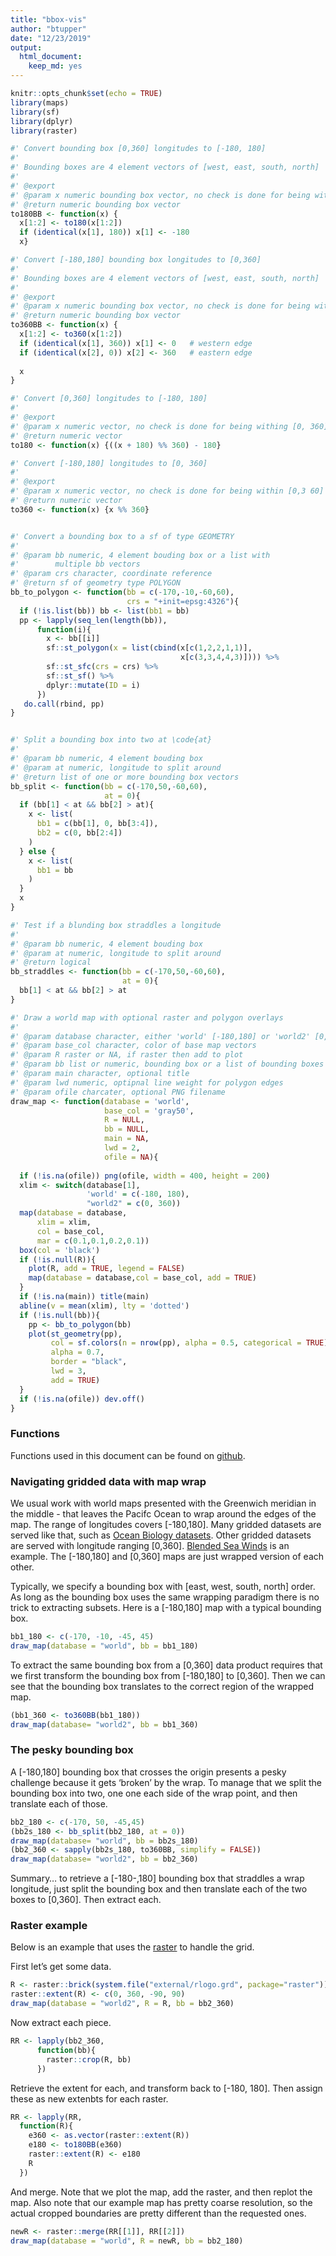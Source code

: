 ```yaml
---
title: "bbox-vis"
author: "btupper"
date: "12/23/2019"
output: 
  html_document:
    keep_md: yes
---
```


```r
knitr::opts_chunk$set(echo = TRUE)
library(maps)
library(sf)
library(dplyr)
library(raster)

#' Convert bounding box [0,360] longitudes to [-180, 180]
#'
#' Bounding boxes are 4 element vectors of [west, east, south, north]
#'
#' @export
#' @param x numeric bounding box vector, no check is done for being withing 0,360 range
#' @return numeric bounding box vector
to180BB <- function(x) {
  x[1:2] <- to180(x[1:2])
  if (identical(x[1], 180)) x[1] <- -180
  x}

#' Convert [-180,180] bounding box longitudes to [0,360]
#'
#' Bounding boxes are 4 element vectors of [west, east, south, north]
#'
#' @export
#' @param x numeric bounding box vector, no check is done for being withing 0,360 range
#' @return numeric bounding box vector
to360BB <- function(x) {
  x[1:2] <- to360(x[1:2])
  if (identical(x[1], 360)) x[1] <- 0   # western edge
  if (identical(x[2], 0)) x[2] <- 360   # eastern edge
  
  x
}

#' Convert [0,360] longitudes to [-180, 180]
#'
#' @export
#' @param x numeric vector, no check is done for being withing [0, 360] range
#' @return numeric vector
to180 <- function(x) {((x + 180) %% 360) - 180}

#' Convert [-180,180] longitudes to [0, 360]
#'
#' @export
#' @param x numeric vector, no check is done for being within [0,3 60] range
#' @return numeric vector
to360 <- function(x) {x %% 360}


#' Convert a bounding box to a sf of type GEOMETRY
#' 
#' @param bb numeric, 4 element bouding box or a list with
#'        multiple bb vectors
#' @param crs character, coordinate reference
#' @return sf of geometry type POLYGON
bb_to_polygon <- function(bb = c(-170,-10,-60,60),
                          crs = "+init=epsg:4326"){
  if (!is.list(bb)) bb <- list(bb1 = bb)
  pp <- lapply(seq_len(length(bb)),
      function(i){
        x <- bb[[i]]
        sf::st_polygon(x = list(cbind(x[c(1,2,2,1,1)], 
                                      x[c(3,3,4,4,3)]))) %>%
        sf::st_sfc(crs = crs) %>%
        sf::st_sf() %>%
        dplyr::mutate(ID = i)
      })
   do.call(rbind, pp)
}  


#' Split a bounding box into two at \code{at}
#' 
#' @param bb numeric, 4 element bouding box
#' @param at numeric, longitude to split around
#' @return list of one or more bounding box vectors
bb_split <- function(bb = c(-170,50,-60,60),
                     at = 0){
  if (bb[1] < at && bb[2] > at){
    x <- list(
      bb1 = c(bb[1], 0, bb[3:4]),
      bb2 = c(0, bb[2:4])
    )
  } else {
    x <- list(
      bb1 = bb
    )
  }
  x
}

#' Test if a blunding box straddles a longitude
#' 
#' @param bb numeric, 4 element bouding box
#' @param at numeric, longitude to split around
#' @return logical
bb_straddles <- function(bb = c(-170,50,-60,60),
                         at = 0){
  bb[1] < at && bb[2] > at
}

#' Draw a world map with optional raster and polygon overlays
#'
#' @param database character, either 'world' [-180,180] or 'world2' [0,360]
#' @param base_col character, color of base map vectors
#' @param R raster or NA, if raster then add to plot
#' @param bb list or numeric, bounding box or a list of bounding boxes
#' @param main character, optional title
#' @param lwd numeric, optipnal line weight for polygon edges
#' @param ofile charcater, optional PNG filename
draw_map <- function(database = 'world', 
                     base_col = 'gray50',
                     R = NULL, 
                     bb = NULL, 
                     main = NA,
                     lwd = 2,
                     ofile = NA){
 
  if (!is.na(ofile)) png(ofile, width = 400, height = 200)
  xlim <- switch(database[1],
                 'world' = c(-180, 180),
                 "world2" = c(0, 360))
  map(database = database,
      xlim = xlim,
      col = base_col,
      mar = c(0.1,0.1,0.2,0.1))
  box(col = 'black')
  if (!is.null(R)){
    plot(R, add = TRUE, legend = FALSE)
    map(database = database,col = base_col, add = TRUE)
  }
  if (!is.na(main)) title(main)
  abline(v = mean(xlim), lty = 'dotted')
  if (!is.null(bb)){
    pp <- bb_to_polygon(bb)
    plot(st_geometry(pp), 
         col = sf.colors(n = nrow(pp), alpha = 0.5, categorical = TRUE), 
         alpha = 0.7,
         border = "black", 
         lwd = 3,
         add = TRUE)
  }
  if (!is.na(ofile)) dev.off()
}
```

### Functions

Functions used in this document can be found on [github](https://github.com/BigelowLab/oharvester/blob/master/tutorials/bbox-vis/bbox-vis.R).

### Navigating gridded data with map wrap 

We usual work with world maps presented with the Greenwich meridian in the middle - that leaves the Pacifc Ocean to wrap around the edges of the map. The range of longitudes covers [-180,180]. Many gridded datasets are served like that, such as [Ocean Biology datasets](https://oceancolor.gsfc.nasa.gov/). Other gridded datasets are served with longitude ranging [0,360].  [Blended Sea Winds](https://www.ncdc.noaa.gov/data-access/marineocean-data/blended-global/blended-sea-winds) is an example. The [-180,180] and [0,360] maps are just wrapped version of each other.

Typically, we specify a bounding box with [east, west, south, north] order.  As long as the bounding box uses the same wrapping paradigm there is no trick to extracting subsets.  Here is a [-180,180] map with a typical bounding box. 

```r
bb1_180 <- c(-170, -10, -45, 45)
draw_map(database = "world", bb = bb1_180)
```

To extract the same bounding box from a [0,360] data product requires that we first transform the bounding box from [-180,180] to [0,360]. Then we can see that the bounding box translates to the correct region of the wrapped map.

```r
(bb1_360 <- to360BB(bb1_180))
draw_map(database= "world2", bb = bb1_360)
```

### The pesky bounding box

A [-180,180] bounding box that crosses the origin presents a pesky challenge because it gets 'broken' by the wrap.  To manage that we split the bounding box into two, one one each side of the wrap point, and then translate each of those.

```r
bb2_180 <- c(-170, 50, -45,45)
(bb2s_180 <- bb_split(bb2_180, at = 0))
draw_map(database= "world", bb = bb2s_180)
(bb2_360 <- sapply(bb2s_180, to360BB, simplify = FALSE))
draw_map(database= "world2", bb = bb2_360)
```

Summary... to retrieve a [-180-,180] bounding box that straddles a wrap longitude, just split the bounding box and then translate each of the two boxes to [0,360].  Then extract each.  

### Raster example

Below is an example that uses the [raster](https://cran.r-project.org/package=raster) to handle the grid.

First let's get some data.

```r
R <- raster::brick(system.file("external/rlogo.grd", package="raster"))[[1]]
raster::extent(R) <- c(0, 360, -90, 90)
draw_map(database = "world2", R = R, bb = bb2_360)
```

Now extract each piece.

```r
RR <- lapply(bb2_360,
      function(bb){
        raster::crop(R, bb)
      })

```

Retrieve the extent for each, and transform back to [-180, 180]. Then assign these as new extenbts for each raster.

```r
RR <- lapply(RR,
  function(R){
    e360 <- as.vector(raster::extent(R))
    e180 <- to180BB(e360)
    raster::extent(R) <- e180
    R
  })
```

And merge.  Note that we plot the map, add the raster, and then replot the map. Also note that our example map has pretty coarse resolution, so the actual cropped boundaries are pretty different than the requested ones.  

```r
newR <- raster::merge(RR[[1]], RR[[2]])
draw_map(database = "world", R = newR, bb = bb2_180)
```
